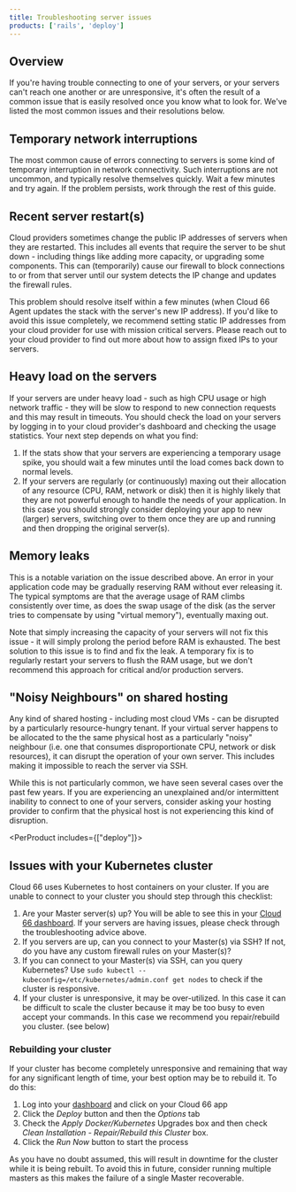 ```yaml
---
title: Troubleshooting server issues
products: ['rails', 'deploy']
---
```


## Overview

If you're having trouble connecting to one of your servers, or your servers can't reach one another or are unresponsive, it's often the result of a common issue that is easily resolved once you know what to look for. We've listed the most common issues and their resolutions below.

## Temporary network interruptions

The most common cause of errors connecting to servers is some kind of temporary interruption in network connectivity. Such interruptions are not uncommon, and typically resolve themselves quickly. Wait a few minutes and try again. If the problem persists, work through the rest of this guide.

## Recent server restart(s)

Cloud providers sometimes change the public IP addresses of servers when they are restarted. This includes all events that require the server to be shut down - including things like adding more capacity, or upgrading some components. This can (temporarily) cause our firewall to block connections to or from that server until our system detects the IP change and updates the firewall rules. 

This problem should resolve itself within a few minutes (when Cloud 66 Agent updates the stack with the server's new IP address). If you'd like to avoid this issue completely, we recommend setting static IP addresses from your cloud provider for use with mission critical servers. Please reach out to your cloud provider to find out more about how to assign fixed IPs to your servers.

## Heavy load on the servers

If your servers are under heavy load - such as high CPU usage or high network traffic - they will be slow to respond to new connection requests and this may result in timeouts. You should check the load on your servers by logging in to your cloud provider's dashboard and checking the usage statistics. Your next step depends on what you find:

1. If the stats show that your servers are experiencing a temporary usage spike, you should wait a few minutes until the load comes back down to normal levels.
2. If your servers are regularly (or continuously) maxing out their allocation of any resource (CPU, RAM, network or disk) then it is highly likely that they are not powerful enough to handle the needs of your application. In this case you should strongly consider deploying your app to new (larger) servers, switching over to them once they are up and running and then dropping the original server(s).

## Memory leaks

This is a notable variation on the issue described above. An error in your application code may be gradually reserving RAM without ever releasing it. The typical symptoms are that the average usage of RAM climbs consistently over time, as does the swap usage of the disk (as the server tries to compensate by using "virtual memory"), eventually maxing out. 

Note that simply increasing the capacity of your servers will not fix this issue - it will simply prolong the period before RAM is exhausted. The best solution to this issue is to find and fix the leak. A temporary fix is to regularly restart your servers to flush the RAM usage, but we don't recommend this approach for critical and/or production servers.

## "Noisy Neighbours" on shared hosting

Any kind of shared hosting - including most cloud VMs - can be disrupted by a particularly resource-hungry tenant. If your virtual server happens to be allocated to the the same physical host as a particularly "noisy" neighbour (i.e. one that consumes disproportionate CPU, network or disk resources), it can disrupt the operation of your own server. This includes making it impossible to reach the server via SSH.

While this is not particularly common, we have seen several cases over the past few years. If you are experiencing an unexplained and/or intermittent inability to connect to one of your servers, consider asking your hosting provider to confirm that the physical host is not experiencing this kind of disruption.

<PerProduct includes={["deploy"]}>

## Issues with your Kubernetes cluster

Cloud 66 uses Kubernetes to host containers on your cluster. If you are unable to connect to your cluster you should step through this checklist:

1. Are your Master server(s) up? You will be able to see this in your [Cloud 66 dashboard](https://app.cloud66.com/dashboard). If your servers are having issues, please check through the troubleshooting advice above. 
2. If you servers are up, can you connect to your Master(s) via SSH? If not, do you have any custom firewall rules on your Master(s)?
3. If you can connect to your Master(s) via SSH, can you query Kubernetes? Use `sudo kubectl --kubeconfig=/etc/kubernetes/admin.conf get nodes` to check if the cluster is responsive. 
4. If your cluster is unresponsive, it may be over-utilized. In this case it can be difficult to scale the cluster because it may be too busy to even accept your commands. In this case we recommend you repair/rebuild you cluster. (see below)

### Rebuilding your cluster

If your cluster has become completely unresponsive and remaining that way for any significant length of time, your best option may be to rebuild it. To do this:

1. Log into your [dashboard](https://app.cloud66.com/dashboard) and click on your Cloud 66 app
2. Click the *Deploy* button and then the *Options* tab
3. Check the *Apply Docker/Kubernetes* Upgrades box and then check *Clean Installation - Repair/Rebuild this Cluster* box.
4. Click the *Run Now* button to start the process

As you have no doubt assumed, this will result in downtime for the cluster while it is being rebuilt. To avoid this in future, consider running multiple masters as this makes the failure of a single Master recoverable.
</PerProduct>